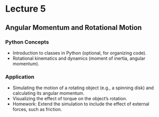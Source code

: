 # Lecture 5
## Angular Momentum and Rotational Motion

### Python Concepts
  - Introduction to classes in Python (optional, for organizing code).
  - Rotational kinematics and dynamics (moment of inertia, angular momentum).

### Application
  - Simulating the motion of a rotating object (e.g., a spinning disk) and calculating its angular momentum.
  - Visualizing the effect of torque on the object’s rotation.
  - Homework: Extend the simulation to include the effect of external forces, such as friction.
